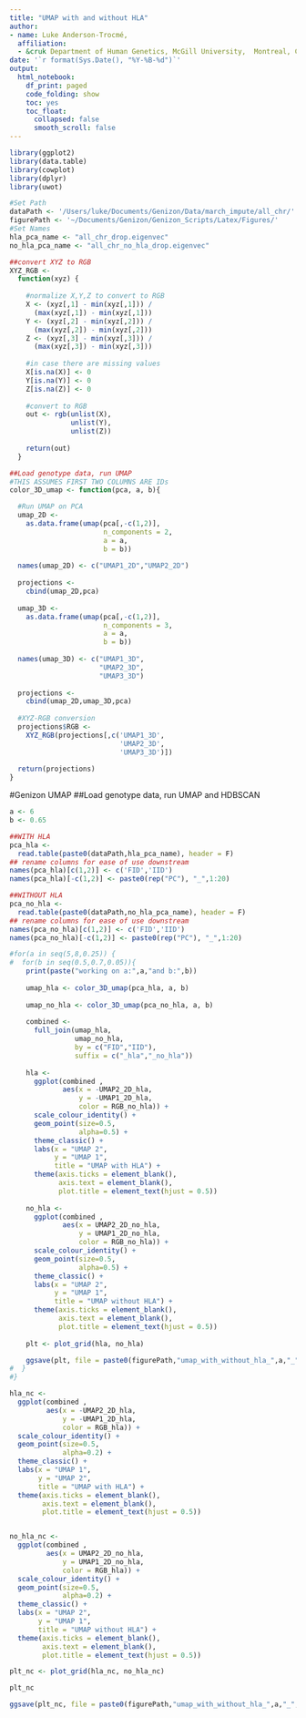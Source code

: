 ```yaml
---
title: "UMAP with and without HLA"
author:
- name: Luke Anderson-Trocmé,
  affiliation:
  - &cruk Department of Human Genetics, McGill University,  Montreal, Canada
date: '`r format(Sys.Date(), "%Y-%B-%d")`'
output:
  html_notebook:
    df_print: paged
    code_folding: show
    toc: yes
    toc_float:
      collapsed: false
      smooth_scroll: false
---
```


```r
library(ggplot2)
library(data.table)
library(cowplot)
library(dplyr)
library(uwot)

#Set Path
dataPath <- '/Users/luke/Documents/Genizon/Data/march_impute/all_chr/'
figurePath <- '~/Documents/Genizon/Genizon_Scripts/Latex/Figures/'
#Set Names
hla_pca_name <- "all_chr_drop.eigenvec"
no_hla_pca_name <- "all_chr_no_hla_drop.eigenvec"
```

```r
##convert XYZ to RGB
XYZ_RGB <-
  function(xyz) {
    
    #normalize X,Y,Z to convert to RGB
    X <- (xyz[,1] - min(xyz[,1])) /
      (max(xyz[,1]) - min(xyz[,1]))
    Y <- (xyz[,2] - min(xyz[,2])) /
      (max(xyz[,2]) - min(xyz[,2]))
    Z <- (xyz[,3] - min(xyz[,3])) /
      (max(xyz[,3]) - min(xyz[,3]))
    
    #in case there are missing values
    X[is.na(X)] <- 0
    Y[is.na(Y)] <- 0
    Z[is.na(Z)] <- 0
    
    #convert to RGB
    out <- rgb(unlist(X),
               unlist(Y),
               unlist(Z))
    
    return(out)
  }

##Load genotype data, run UMAP
#THIS ASSUMES FIRST TWO COLUMNS ARE IDs
color_3D_umap <- function(pca, a, b){

  #Run UMAP on PCA
  umap_2D <-
    as.data.frame(umap(pca[,-c(1,2)],
                       n_components = 2,
                       a = a,
                       b = b))
  
  names(umap_2D) <- c("UMAP1_2D","UMAP2_2D")
  
  projections <-
    cbind(umap_2D,pca)
  
  umap_3D <-
    as.data.frame(umap(pca[,-c(1,2)],
                       n_components = 3,
                       a = a,
                       b = b))
  
  names(umap_3D) <- c("UMAP1_3D",
                      "UMAP2_3D",
                      "UMAP3_3D")
  
  projections <-
    cbind(umap_2D,umap_3D,pca)
  
  #XYZ-RGB conversion
  projections$RGB <-
    XYZ_RGB(projections[,c('UMAP1_3D',
                           'UMAP2_3D',
                           'UMAP3_3D')])
  
  return(projections)
}
```
#Genizon UMAP
##Load genotype data, run UMAP and HDBSCAN
```r
a <- 6
b <- 0.65

##WITH HLA
pca_hla <-
  read.table(paste0(dataPath,hla_pca_name), header = F)
## rename columns for ease of use downstream
names(pca_hla)[c(1,2)] <- c('FID','IID')
names(pca_hla)[-c(1,2)] <- paste0(rep("PC"), "_",1:20)

##WITHOUT HLA
pca_no_hla <-
  read.table(paste0(dataPath,no_hla_pca_name), header = F)
## rename columns for ease of use downstream
names(pca_no_hla)[c(1,2)] <- c('FID','IID')
names(pca_no_hla)[-c(1,2)] <- paste0(rep("PC"), "_",1:20)

#for(a in seq(5,8,0.25)) {
#  for(b in seq(0.5,0.7,0.05)){
    print(paste("working on a:",a,"and b:",b))
    
    umap_hla <- color_3D_umap(pca_hla, a, b)
    
    umap_no_hla <- color_3D_umap(pca_no_hla, a, b)
    
    combined <- 
      full_join(umap_hla, 
                umap_no_hla, 
                by = c("FID","IID"), 
                suffix = c("_hla","_no_hla"))
    
    hla <-
      ggplot(combined ,   
             aes(x = -UMAP2_2D_hla,
                 y = -UMAP1_2D_hla,
                 color = RGB_no_hla)) +
      scale_colour_identity() +
      geom_point(size=0.5,
                 alpha=0.5) +
      theme_classic() +
      labs(x = "UMAP 2", 
           y = "UMAP 1", 
           title = "UMAP with HLA") +
      theme(axis.ticks = element_blank(),
            axis.text = element_blank(),
            plot.title = element_text(hjust = 0.5))
    
    no_hla <-
      ggplot(combined ,   
             aes(x = UMAP2_2D_no_hla,
                 y = UMAP1_2D_no_hla,
                 color = RGB_no_hla)) +
      scale_colour_identity() +
      geom_point(size=0.5,
                 alpha=0.5) +
      theme_classic() +
      labs(x = "UMAP 2", 
           y = "UMAP 1", 
           title = "UMAP without HLA") +
      theme(axis.ticks = element_blank(),
            axis.text = element_blank(),
            plot.title = element_text(hjust = 0.5))
    
    plt <- plot_grid(hla, no_hla)

    ggsave(plt, file = paste0(figurePath,"umap_with_without_hla_",a,"_",b,".jpg"), height = 5, width = 10)
#  }
#}


```

```r

hla_nc <-
  ggplot(combined ,   
         aes(x = -UMAP2_2D_hla,
             y = -UMAP1_2D_hla,
             color = RGB_hla)) +
  scale_colour_identity() +
  geom_point(size=0.5,
             alpha=0.2) +
  theme_classic() +
  labs(x = "UMAP 1", 
       y = "UMAP 2", 
       title = "UMAP with HLA") +
  theme(axis.ticks = element_blank(),
        axis.text = element_blank(),
        plot.title = element_text(hjust = 0.5))


no_hla_nc <-
  ggplot(combined ,   
         aes(x = UMAP2_2D_no_hla,
             y = UMAP1_2D_no_hla,
             color = RGB_hla)) +
  scale_colour_identity() +
  geom_point(size=0.5,
             alpha=0.2) +
  theme_classic() +
  labs(x = "UMAP 2", 
       y = "UMAP 1", 
       title = "UMAP without HLA") +
  theme(axis.ticks = element_blank(),
        axis.text = element_blank(),
        plot.title = element_text(hjust = 0.5))

plt_nc <- plot_grid(hla_nc, no_hla_nc)

plt_nc

ggsave(plt_nc, file = paste0(figurePath,"umap_with_without_hla_",a,"_",b,"_nc.jpg"), height = 5, width = 10)
```